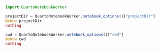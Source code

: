```julia
import QuartoNotebookWorker

projectDir = QuartoNotebookWorker.notebook_options()["projectDir"]
@show projectDir
nothing
```

```julia
cwd = QuartoNotebookWorker.notebook_options()["cwd"]
@show cwd
nothing
```
